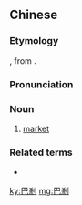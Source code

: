{{also|巴刹}}
==Chinese==
{{zh-forms|s=巴刹}}

===Etymology===
{{bor|zh|ms|pasar}}, from {{der|zh|fa|بازار|tr=bâzâr}}.

===Pronunciation===
{{zh-pron
|m=bāshā,bāchà,2nb=Taiwan
|c=baa1 saat3
|mn=xm,qz,zz:pa-sat
|cat=n
}}

===Noun===
{{zh-noun}}

# {{lb|zh|chiefly|Min Nan|Malaysia|Singapore}} [[market]]

===Related terms===
* {{zh-l|巴扎}}

[[ky:巴剎]]
[[mg:巴剎]]